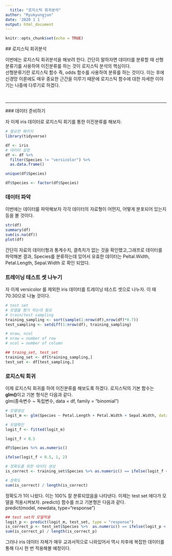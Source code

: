 ```yaml
---
  title: "로지스틱 회귀분석"
author: "Ryukyungjun"
date: '2020 1 1 '
output: html_document
---
```


```r
knitr::opts_chunk$set(echo = TRUE)
```


<!-- # 제목 1 -->
  <!-- ## 제목 2 -->
  
  <!-- .. -->
  
  <!-- ##### 제목 5 -->
  
  ## 로지스틱 회귀분석 
  
  이번에는 로지스틱 회귀분석을
해보려 한다. 간단히 말하자면 데이터를 분류할 때 선형분류기를 사용하여 이진분류를 하는 것이 로지스틱 분석의 핵심이다. <br>
  선형분류기란 로지스틱 함수 즉, odds 함수를 사용하여 분류를 하는 것이다. 이는 후에 신경망 이론에도 매우 중요한 근간을 이루기 때문에 로지스틱 함수에 대한 자세한 이야기는 나중에 다루기로 하겠다. 

<br>
  
  ---
  
  ### 데이터 준비하기
  
  자 이제 iris 데이터로 로지스틱 회기를 통한 이진분류를 해보자. 


```r
# 필요한 패키지
library(tidyverse)
```

```r
df <- iris
# 데이터 설정
df <- df %>% 
  filter(Species != "versicolor") %>% 
  as.data.frame() 

unique(df$Species)

df$Species <- factor(df$Species)

```

### 데이터 파악 
이번에는 데이터를 파악해보자 각각 데이터의 자료형이 어떤지, 어떻게 분포되어 있는지 등을 볼 것이다.
```r
str(df)
summary(df)
sum(is.na(df))
plot(df)
```

간단히 자료의 데이터형과 통계수치, 결측치가 없는 것을 확인했고,그래프로 데이터를 파악해본 결과, Species를 분류하는데 있어서 유효한 데이터는 Peltal.Width, Petal.Length, Sepal.Width 로 확인 되었다.

### 트레이닝 테스트 셋 나누기

자 이제 versicolor 를 제외한 iris 데이터를 트레이닝 테스트 셋으로 나누자. 이 때 70:30으로 나눌 것이다.

```r
# test set
# 모델을 평가 하는데 필요
# train/test sampling
training_sampling <- sort(sample(1:nrow(df),nrow(df)*0.7))
test_sampling <- setdiff(1:nrow(df), training_sampling)

# nrow, ncol
# nrow = number of row
# ncol = number of column

## traing_set, test_set
training_set <- df[training_sampling,]
test_set <- df[test_sampling,]
```

### 로지스틱 회귀
이제 로지스틱 회귀를 하여 이진분류를 해보도록 하겠다. 로지스틱의 기본 함수는 **glm()**이고 기본 형식은 다음과 같다. <br>
  glm(종속변수 ~ 독립변수, data = df, family = "binomial") 

```r
# 모델생성
logit_m <- glm(Species ~ Petal.Length + Petal.Width + Sepal.Width, data = training_set, family = "binomial") 

# 모델확인 
logit_f <- fitted(logit_m)

logit_f < 0.5

df$Species %>% as.numeric()

ifelse(logit_f < 0.5, 1, 2)

# 정확도를 위한 데이터 생성
is_correct <- training_set$Species %>% as.numeric() == ifelse(logit_f < 0.5, 1, 2)

# 정확도
sum(is_correct) / length(is_correct)
```

정확도가 1이 나왔다. 이는 100% 잘 분류되었음을 나타낸다. 이제는 test set 에다가 모델을 적용시켜보자. predict() 함수를 쓰고 기본형은 다음과 같다. <br>
  predict(model, newdata, type="response")

```r
## test set의 모델적용
logit_p <- predict(logit_m, test_set, type = "response")
is_correct_p <- test_set$Species %>%  as.numeric() == ifelse(logit_p < 0.5, 1, 2)
sum(is_correct_p) / length(is_correct_p)
```
그러나 iris 데이터 자체가 매우 교과서적으로 나와있어서 역시  차후에 복잡한 데이터를 통해 다시 한 번 적용해볼 예정이다.
